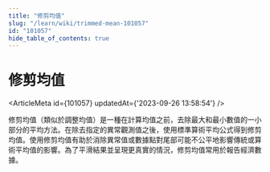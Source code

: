 ```yaml
---
title: "修剪均值"
slug: "/learn/wiki/trimmed-mean-101057"
id: "101057"
hide_table_of_contents: true
---
```



# 修剪均值

<ArticleMeta id={101057} updatedAt={'2023-09-26 13:58:54'} />
<div className='border-solid border-b border-t-0 my-4 border-[var(--ifm-color-gray-300)]' />

修剪均值（類似於調整均值）是一種在計算均值之前，去除最大和最小數值的一小部分的平均方法。在除去指定的異常觀測值之後，使用標準算術平均公式得到修剪均值。使用修剪均值有助於消除異常值或數據點對尾部可能不公平地影響傳統或算術平均值的影響。為了平滑結果並呈現更真實的情況，修剪均值常用於報告經濟數據。
